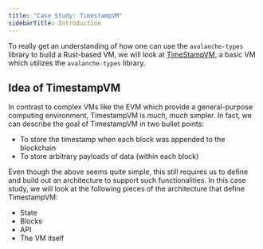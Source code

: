 ```yaml
---
title: "Case Study: TimestampVM"
sidebarTitle: Introduction
---
```

To really get an understanding of how one can use the `avalanche-types` library to build a Rust-based VM, we will look at [TimeStampVM](https://github.com/ava-labs/timestampvm-rs/tree/main), a basic VM which utilizes the `avalanche-types` library.

Idea of TimestampVM[​](#idea-of-timestampvm "Direct link to heading")
---------------------------------------------------------------------

In contrast to complex VMs like the EVM which provide a general-purpose computing environment, TimestampVM is _much, much_ simpler. In fact, we can describe the goal of TimestampVM in two bullet points:

*   To store the timestamp when each block was appended to the blockchain
*   To store arbitrary payloads of data (within each block)

Even though the above seems quite simple, this still requires us to define and build out an architecture to support such functionalities. In this case study, we will look at the following pieces of the architecture that define TimestampVM:

*   State
*   Blocks
*   API
*   The VM itself